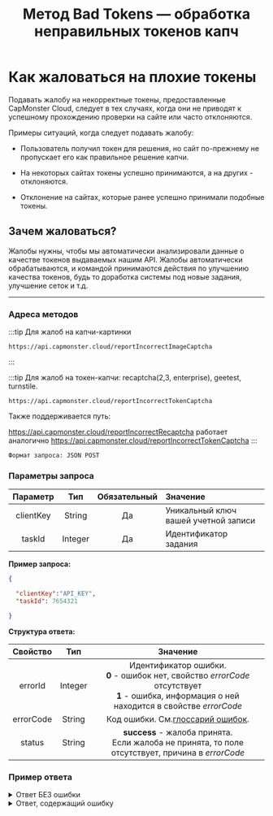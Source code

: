 ﻿---
sidebar_position: 8
sidebar_label: Как жаловаться на плохие токены
title: "Метод Bad Tokens — обработка неправильных токенов капч"
description: "Подавать жалобу на некорректные токены, предоставленные CapMonster Cloud, следует в тех случаях, когда они не приводят к успешному прохождению проверки на сайте или часто отклоняются."
---


<ArticleHead slug="api/bad-tokens" />

# Как жаловаться на плохие токены

Подавать жалобу на некорректные токены, предоставленные CapMonster Cloud, следует в тех случаях, когда они не приводят к успешному прохождению проверки на сайте или часто отклоняются.

Примеры ситуаций, когда следует подавать жалобу:

- Пользователь получил токен для решения, но сайт по-прежнему не пропускает его как правильное решение капчи.

- На некоторых сайтах токены успешно принимаются, а на других - отклоняются.

- Отклонение на сайтах, которые ранее успешно принимали подобные токены.


## Зачем жаловаться?

Жалобы нужны, чтобы мы автоматически анализировали данные о качестве токенов выдаваемых нашим API. Жалобы автоматически обрабатываются, и командой принимаются действия по улучшению качества токенов, будь то доработка системы под новые задания, улучшение сеток и т.д.

---

### Адреса методов


:::tip Для жалоб на капчи-картинки
```http
https://api.capmonster.cloud/reportIncorrectImageCaptcha
```
:::

:::tip Для жалоб на токен-капчи: recaptcha(2,3, enterprise), geetest, turnstile.
```http
https://api.capmonster.cloud/reportIncorrectTokenCaptcha
```

Также поддерживается путь:

https://api.capmonster.cloud/reportIncorrectRecaptcha работает аналогично https://api.capmonster.cloud/reportIncorrectTokenCaptcha
:::

`Формат запроса: JSON POST`

### Параметры запроса

| **Параметр** | **Тип** | **Обязательный** |                      **Значение**                      |
| :------------------------: | :--------------: | :--------------------------------: | :------------------------------------------------------------------ |
|         clientKey         |      String      |                Да                | Уникальный ключ вашей учетной записи |
|           taskId           |     Integer     |                Да                |              Идентификатор задания              |

**Пример запроса:**

```json
{

  "clientKey":"API_KEY",
  "taskId": 7654321

}
```

**Структура ответа:**

| **Свойство** | **Тип** | **Значение** |
| :------------------------: | :--------------: | :------------: |
|          errorId          |     Integer     | Идентификатор ошибки.<br />**0** - ошибок нет, свойство *errorCode* отсутствует<br />**1** - ошибка, информация о ней находится в свойстве *errorCode* |
|         errorCode         |      String      |                                                                  Код ошибки. См.[глоссарий ошибок](api-errors.mdx).                                                                  |
|           status           |      String      |                                           **success** - жалоба принята.<br />Если жалоба не принята, то поле отсутствует, причина в *errorCode*                                           |

### Пример ответа

<details>
  <summary>
    Ответ БЕЗ ошибки
  </summary>

```json
{
  "errorId": 0,
  "status": "success"
}
```

</details>

<details>
  <summary>
    Ответ, содержащий ошибку
  </summary>

```json
{
  "errorId": 1,
  "errorCode": "ERROR_KEY_DOES_NOT_EXIST"
}
```

</details>
